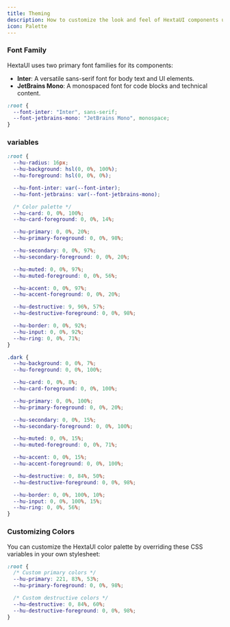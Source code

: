 ```yaml
---
title: Theming
description: How to customize the look and feel of HextaUI components using themes.
icon: Palette
---
```


### Font Family

HextaUI uses two primary font families for its components:

- **Inter**: A versatile sans-serif font for body text and UI elements.
- **JetBrains Mono**: A monospaced font for code blocks and technical content.

```css title="app/globals.css"
:root {
  --font-inter: "Inter", sans-serif;
  --font-jetbrains-mono: "JetBrains Mono", monospace;
}
```

### variables

```css title="app/globals.css"
:root {
  --hu-radius: 16px;
  --hu-background: hsl(0, 0%, 100%);
  --hu-foreground: hsl(0, 0%, 0%);

  --hu-font-inter: var(--font-inter);
  --hu-font-jetbrains: var(--font-jetbrains-mono);

  /* Color palette */
  --hu-card: 0, 0%, 100%;
  --hu-card-foreground: 0, 0%, 14%;

  --hu-primary: 0, 0%, 20%;
  --hu-primary-foreground: 0, 0%, 98%;

  --hu-secondary: 0, 0%, 97%;
  --hu-secondary-foreground: 0, 0%, 20%;

  --hu-muted: 0, 0%, 97%;
  --hu-muted-foreground: 0, 0%, 56%;

  --hu-accent: 0, 0%, 97%;
  --hu-accent-foreground: 0, 0%, 20%;

  --hu-destructive: 9, 96%, 57%;
  --hu-destructive-foreground: 0, 0%, 98%;

  --hu-border: 0, 0%, 92%;
  --hu-input: 0, 0%, 92%;
  --hu-ring: 0, 0%, 71%;
}

.dark {
  --hu-background: 0, 0%, 7%;
  --hu-foreground: 0, 0%, 100%;

  --hu-card: 0, 0%, 8%;
  --hu-card-foreground: 0, 0%, 100%;

  --hu-primary: 0, 0%, 100%;
  --hu-primary-foreground: 0, 0%, 20%;

  --hu-secondary: 0, 0%, 15%;
  --hu-secondary-foreground: 0, 0%, 100%;

  --hu-muted: 0, 0%, 15%;
  --hu-muted-foreground: 0, 0%, 71%;

  --hu-accent: 0, 0%, 15%;
  --hu-accent-foreground: 0, 0%, 100%;

  --hu-destructive: 0, 84%, 50%;
  --hu-destructive-foreground: 0, 0%, 98%;

  --hu-border: 0, 0%, 100%, 10%;
  --hu-input: 0, 0%, 100%, 15%;
  --hu-ring: 0, 0%, 56%;
}
```

### Customizing Colors

You can customize the HextaUI color palette by overriding these CSS variables in your own stylesheet:

```css title="Custom theme example"
:root {
  /* Custom primary colors */
  --hu-primary: 221, 83%, 53%;
  --hu-primary-foreground: 0, 0%, 98%;

  /* Custom destructive colors */
  --hu-destructive: 0, 84%, 60%;
  --hu-destructive-foreground: 0, 0%, 98%;
}
```
